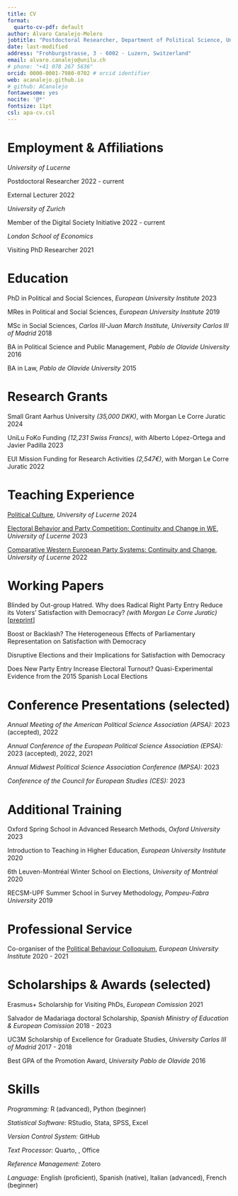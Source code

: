 ```yaml
---
title: CV
format:
  quarto-cv-pdf: default
author: Álvaro Canalejo-Molero
jobtitle: "Postdoctoral Researcher, Department of Political Science, University of Lucerne"
date: last-modified
address: "Frohburgstrasse, 3 · 6002 · Luzern, Switzerland"
email: alvaro.canalejo@unilu.ch
# phone: "+41 078 267 5636"
orcid: 0000-0001-7980-0702 # orcid identifier
web: acanalejo.github.io
# github: ACanalejo
fontawesome: yes
nocite: '@*'
fontsize: 11pt
csl: apa-cv.csl
---
```


# Employment & Affiliations

*University of Lucerne*

Postdoctoral Researcher \hfill 2022 - current

External Lecturer \hfill 2022

*University of Zurich*

Member of the Digital Society Initiative  \hfill 2022 - current

*London School of Economics*

Visiting PhD Researcher \hfill 2021

# Education

PhD in Political and Social Sciences, *European University Institute* \hfill 2023

MRes in Political and Social Sciences, *European University Institute* \hfill 2019

MSc in Social Sciences, *Carlos III-Juan March Institute, University Carlos III of Madrid* \hfill 2018

BA in Political Science and Public Management, *Pablo de Olavide University* \hfill 2016

BA in Law, *Pablo de Olavide University* \hfill 2015

# Research Grants

Small Grant Aarhus University *(35,000 DKK)*, with Morgan Le Corre Juratic \hfill 2024

UniLu FoKo Funding *(12,231 Swiss Francs)*, with Alberto López-Ortega and Javier Padilla \hfill 2023

EUI Mission Funding for Research Activities *(2,547€)*, with Morgan Le Corre Juratic \hfill 2022

# Teaching Experience

[Political Culture](https://github.com/ACanalejo/politicalculture_unilu2024), *University of Lucerne*  \hfill 2024

[Electoral Behavior and Party Competition: Continuity and Change in WE](https://github.com/ACanalejo/ebpc_unilu2023), *University of Lucerne*  \hfill 2023

[Comparative Western European Party Systems: Continuity and Change](https://github.com/ACanalejo/cwps_continuity_and_change_unilu2022), *University of Lucerne* \hfill 2022

# Working Papers

Blinded by Out-group Hatred. Why does Radical Right Party Entry Reduce its Voters’ Satisfaction with Democracy? *(with Morgan Le Corre Juratic)* [[preprint](https://osf.io/7bfka)]

Boost or Backlash? The Heterogeneous Effects of Parliamentary Representation on Satisfaction with Democracy

Disruptive Elections and their Implications for Satisfaction with Democracy 

Does New Party Entry Increase Electoral Turnout? Quasi-Experimental Evidence from the 2015 Spanish Local Elections

# Conference Presentations (selected)

*Annual Meeting of the American Political Science Association (APSA):* 2023 (accepted), 2022

*Annual Conference of the European Political Science Association (EPSA):* 2023 (accepted), 2022, 2021

*Annual Midwest Political Science Association Conference (MPSA):* 2023

*Conference of the Council for European Studies (CES):* 2023

# Additional Training

Oxford Spring School in Advanced Research Methods, *Oxford University* \hfill 2023

Introduction to Teaching in Higher Education, *European University Institute* \hfill 2020

6th Leuven-Montréal Winter School on Elections, *University of Montréal* \hfill 2020

RECSM-UPF Summer School in Survey Methodology, *Pompeu-Fabra University* \hfill 2019

# Professional Service

Co-organiser of the [Political Behaviour Colloquium](https://sites.google.com/site/euipolbehaviour/), *European University Institute* \hfill 2020 - 2021

# Scholarships & Awards (selected)

Erasmus+ Scholarship for Visiting PhDs, *European Comission* \hfill 2021

Salvador de Madariaga doctoral Scholarship, *Spanish Ministry of Education & European Comission* \hfill 2018 - 2023

UC3M Scholarship of Excellence for Graduate Studies, *University Carlos III of Madrid* \hfill 2017 - 2018

Best GPA of the Promotion Award, *University Pablo de Olavide* \hfill 2016

# Skills

*Programming:* R (advanced), Python (beginner)
  
*Statistical Software:* RStudio, Stata, SPSS, Excel 
  
*Version Control System:* GitHub 
  
*Text Processor:* Quarto, \LaTeX, Office 
  
*Reference Management:* Zotero

*Language:* English (proficient), Spanish (native), Italian (advanced), French (beginner)